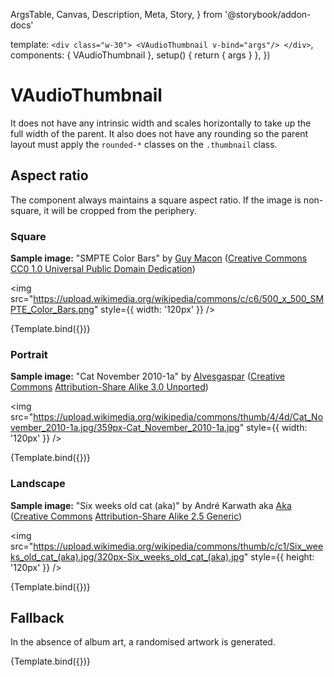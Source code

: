   ArgsTable,
  Canvas,
  Description,
  Meta,
  Story,
} from '@storybook/addon-docs'


<Meta title="Components/VAudioThumbnail" components={VAudioThumbnail} />

  template: `
    <div class="w-30">
      <VAudioThumbnail v-bind="args"/>
    </div>
  `,
  components: { VAudioThumbnail },
  setup() {
    return { args }
  },
})

# VAudioThumbnail

<Description of={VAudioThumbnail} />

<ArgsTable of={VAudioThumbnail} />

It does not have any intrinsic width and scales horizontally to take up the full
width of the parent. It also does not have any rounding so the parent layout
must apply the `rounded-*` classes on the `.thumbnail` class.

## Aspect ratio

The component always maintains a square aspect ratio. If the image is
non-square, it will be cropped from the periphery.

### Square

**Sample image:** "SMPTE Color Bars" by
[Guy Macon](https://commons.wikimedia.org/wiki/User:Guy_Macon)
([Creative Commons](https://en.wikipedia.org/wiki/en:Creative_Commons)
[CC0 1.0 Universal Public Domain Dedication](https://creativecommons.org/publicdomain/zero/1.0/deed.en))

<img
  src="https://upload.wikimedia.org/wikipedia/commons/c/c6/500_x_500_SMPTE_Color_Bars.png"
  style={{ width: '120px' }}
/>

<Canvas>
  <Story
    name="Square"
    args={{
      audio: {
        title: 'SMPTE Color Bars',
        creator: 'Guy Macon',
        thumbnail:
          'https://upload.wikimedia.org/wikipedia/commons/c/c6/500_x_500_SMPTE_Color_Bars.png',
      },
    }}
  >
    {Template.bind({})}
  </Story>
</Canvas>

### Portrait

**Sample image:** "Cat November 2010-1a" by
[Alvesgaspar](https://commons.wikimedia.org/wiki/User:Alvesgaspar)
([Creative Commons](https://en.wikipedia.org/wiki/en:Creative_Commons)
[Attribution-Share Alike 3.0 Unported](https://creativecommons.org/licenses/by-sa/3.0/deed.en))

<img
  src="https://upload.wikimedia.org/wikipedia/commons/thumb/4/4d/Cat_November_2010-1a.jpg/359px-Cat_November_2010-1a.jpg"
  style={{ width: '120px' }}
/>

<Canvas>
  <Story
    name="Portrait"
    args={{
      audio: {
        title: 'Cat November 2010-1a',
        creator: 'Alvesgaspar',
        thumbnail:
          'https://upload.wikimedia.org/wikipedia/commons/thumb/4/4d/Cat_November_2010-1a.jpg/359px-Cat_November_2010-1a.jpg',
      },
    }}
  >
    {Template.bind({})}
  </Story>
</Canvas>

### Landscape

**Sample image:** "Six weeks old cat (aka)" by
André Karwath aka [Aka](https://commons.wikimedia.org/wiki/User:Aka)
([Creative Commons](https://en.wikipedia.org/wiki/en:Creative_Commons)
[Attribution-Share Alike 2.5 Generic](https://creativecommons.org/licenses/by-sa/2.5/deed.en))

<img
  src="https://upload.wikimedia.org/wikipedia/commons/thumb/c/c1/Six_weeks_old_cat_(aka).jpg/320px-Six_weeks_old_cat_(aka).jpg"
  style={{ height: '120px' }}
/>

<Canvas>
  <Story
    name="Landscape"
    args={{
      audio: {
        title: 'Six weeks old cat (aka)',
        creator: 'André Karwath aka Aka',
        thumbnail:
          'https://upload.wikimedia.org/wikipedia/commons/thumb/c/c1/Six_weeks_old_cat_(aka).jpg/320px-Six_weeks_old_cat_(aka).jpg',
      },
    }}
  >
    {Template.bind({})}
  </Story>
</Canvas>

## Fallback

In the absence of album art, a randomised artwork is generated.

<Canvas>
  <Story
    name="Fallback"
    args={{
      audio: {
        title: 'Null',
        creator: 'Undefined',
      },
    }}
  >
    {Template.bind({})}
  </Story>
</Canvas>
